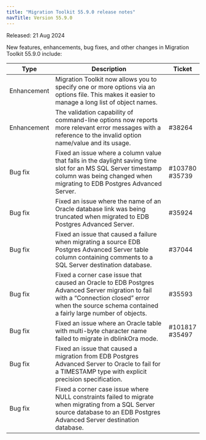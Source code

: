 ```yaml
---
title: "Migration Toolkit 55.9.0 release notes"
navTitle: Version 55.9.0
---
```


Released: 21 Aug 2024

New features, enhancements, bug fixes, and other changes in Migration Toolkit 55.9.0 include:

| Type         | Description                                                                                                                                                                   | Ticket               |
|--------------|-------------------------------------------------------------------------------------------------------------------------------------------------------------------------------|----------------------|
| Enhancement  | Migration Toolkit now allows you to specify one or more options via an options file. This makes it easier to manage a long list of object names.                         |                      |
| Enhancement  | The validation capability of command-line options now reports more relevant error messages with a reference to the invalid option name/value and its usage.                   | #38264               |
| Bug&nbsp;fix | Fixed an issue where a column value that falls in the daylight saving time slot for an MS SQL Server timestamp column was being changed when migrating to EDB Postgres Advanced Server.                | #103780 <br/> #35739 |
| Bug&nbsp;fix | Fixed an issue where the name of an Oracle database link was being truncated when migrated to EDB Postgres Advanced Server.                                                                           | #35924               |
| Bug&nbsp;fix | Fixed an issue that caused a failure when migrating a source EDB Postgres Advanced Server table column containing comments to a SQL Server destination database.                                      | #37044               |
| Bug&nbsp;fix | Fixed a corner case issue that caused an Oracle to EDB Postgres Advanced Server migration to fail with a “Connection closed” error when the source schema contained a fairly large number of objects. | #35593               |
| Bug&nbsp;fix | Fixed an issue where an Oracle table with multi-byte character name failed to migrate in dblinkOra mode.                                                                      | #101817 <br/> #35497 |
| Bug&nbsp;fix | Fixed an issue that caused a migration from EDB Postgres Advanced Server to Oracle to fail for a TIMESTAMP type with explicit precision specification.                                                |                      |
| Bug&nbsp;fix | Fixed a corner case issue where NULL constraints failed to migrate when migrating from a SQL Server source database to an EDB Postgres Advanced Server destination database.                         |                      |
